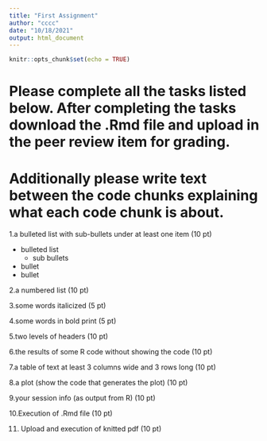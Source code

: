 ```yaml
---
title: "First Assignment"
author: "cccc"
date: "10/18/2021"
output: html_document
---
```


```r
knitr::opts_chunk$set(echo = TRUE)
```

# Please complete all the tasks listed below. After completing the tasks download the .Rmd file and upload in the peer review item for grading.

# Additionally please write text between the code chunks explaining what each code chunk is about.

1.a bulleted list with sub-bullets under at least one item (10 pt)

* bulleted list
  * sub bullets
* bullet
* bullet


2.a numbered list (10 pt)

3.some words italicized (5 pt)

4.some words in bold print (5 pt)

5.two levels of headers (10 pt)

6.the results of some R code without showing the code (10 pt)

7.a table of text at least 3 columns wide and 3 rows long (10 pt)

8.a plot (show the code that generates the plot) (10 pt)

9.your session info (as output from R) (10 pt)

10.Execution of .Rmd file (10 pt)

11. Upload and execution of knitted pdf (10 pt)

